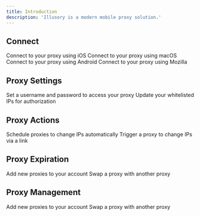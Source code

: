 ```yaml
---
title: Introduction
description: 'Illusory is a modern mobile proxy solution.'
---
```


## Connect

<CardGroup cols={2}>
    <Card title="iOS" icon="apple" href="/connect/ios/ios-wifi-apps">
        Connect to your proxy using iOS
    </Card>
    <Card title="macOS" icon="apple" href="/connect/macos/macos-wifi">
        Connect to your proxy using macOS
    </Card>
    <Card title="Android" icon="android" href="/connect/android/android-wifi">
        Connect to your proxy using Android
    </Card>
    <Card title="Mozilla" icon="firefox-browser" href="/connect/mozilla/macos-foxyproxy">
        Connect to your proxy using Mozilla
    </Card>
</CardGroup>

## Proxy Settings

<CardGroup cols={2}>
    <Card title="Basic Authentication" icon="lock" href="/docs/proxy-authentication/proxy-auth-basic">
        Set a username and password to access your proxy
    </Card>
    <Card title="Whitelist Authentication" icon="location-dot" href="/docs/proxy-authentication/proxy-auth-whitelist">
        Update your whitelisted IPs for authorization
    </Card>
</CardGroup>


## Proxy Actions

<CardGroup cols={2}>
    <Card title="Change IP Automatically" icon="clock" href="/docs/proxy-actions/change-ip/change-ip-automatically">
        Schedule proxies to change IPs automatically
    </Card>
    <Card title="Change IP via Link" icon="link" href="/docs/proxy-actions/change-ip/change-ip-link">
        Trigger a proxy to change IPs via a link
    </Card>
</CardGroup>

## Proxy Expiration

<CardGroup cols={2}>
    <Card title="Auto Renewal" icon="clock" href="/docs/proxy-expiration/proxy-renew">
        Add new proxies to your account
    </Card>
    <Card title="Extend Manually" icon="link" href="/docs/proxy-expiration/proxy-extend">
        Swap a proxy with another proxy
    </Card>
</CardGroup>

## Proxy Management

<CardGroup cols={2}>
    <Card title="Add" icon="clock" href="/docs/proxy-management/proxy-add">
        Add new proxies to your account
    </Card>
    <Card title="Swap" icon="link" href="/docs/proxy-management/proxy-swap">
        Swap a proxy with another proxy
    </Card>
</CardGroup>